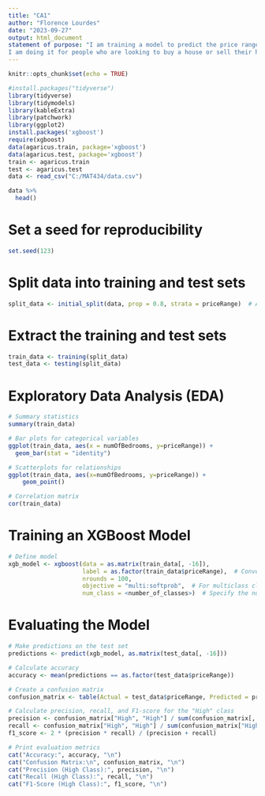 ```yaml
---
title: "CA1"
author: "Florence Lourdes"
date: "2023-09-27"
output: html_document
statement of purpose: "I am training a model to predict the price range of houses depending on some variables. 
I am doing it for people who are looking to buy a house or sell their house. They can benefit by getting information about what they should be expecting when it comes to certain price range houses."
---
```


```r
knitr::opts_chunk$set(echo = TRUE)
```

```r
#install.packages("tidyverse")
library(tidyverse)
library(tidymodels)
library(kableExtra)
library(patchwork)
library(ggplot2)
install.packages('xgboost')
require(xgboost)
data(agaricus.train, package='xgboost')
data(agaricus.test, package='xgboost')
train <- agaricus.train
test <- agaricus.test
data <- read_csv("C:/MAT434/data.csv")
```

```r
data %>%
  head()
```

# Set a seed for reproducibility
```r
set.seed(123)
```

# Split data into training and test sets
```r
split_data <- initial_split(data, prop = 0.8, strata = priceRange)  # Adjust ratio and strata as needed
```

# Extract the training and test sets
```r
train_data <- training(split_data)
test_data <- testing(split_data)
```

# Exploratory Data Analysis (EDA)
```r
# Summary statistics
summary(train_data)

# Bar plots for categorical variables
ggplot(train_data, aes(x = numOfBedrooms, y=priceRange)) + 
  geom_bar(stat = "identity")

# Scatterplots for relationships
ggplot(train_data, aes(x=numOfBedrooms, y=priceRange)) + 
    geom_point()

# Correlation matrix
cor(train_data)
```

# Training an XGBoost Model
```r
# Define model
xgb_model <- xgboost(data = as.matrix(train_data[, -16]), 
                     label = as.factor(train_data$priceRange),  # Convert to factor for classification
                     nrounds = 100, 
                     objective = "multi:softprob",  # For multiclass classification
                     num_class = <number_of_classes>)  # Specify the number of classes
```

# Evaluating the Model
```r
# Make predictions on the test set
predictions <- predict(xgb_model, as.matrix(test_data[, -16]))

# Calculate accuracy
accuracy <- mean(predictions == as.factor(test_data$priceRange))

# Create a confusion matrix
confusion_matrix <- table(Actual = test_data$priceRange, Predicted = predictions)

# Calculate precision, recall, and F1-score for the "High" class
precision <- confusion_matrix["High", "High"] / sum(confusion_matrix[, "High"])
recall <- confusion_matrix["High", "High"] / sum(confusion_matrix["High", ])
f1_score <- 2 * (precision * recall) / (precision + recall)

# Print evaluation metrics
cat("Accuracy:", accuracy, "\n")
cat("Confusion Matrix:\n", confusion_matrix, "\n")
cat("Precision (High Class):", precision, "\n")
cat("Recall (High Class):", recall, "\n")
cat("F1-Score (High Class):", f1_score, "\n")
```